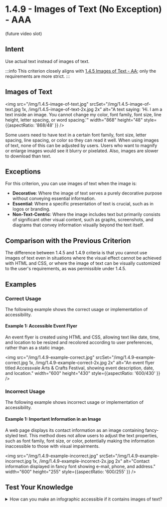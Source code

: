 # 1.4.9 - Images of Text (No Exception) - AAA

(future video slot)

## Intent

Use actual text instead of images of text.

:::info
This criterion closely aligns with [1.4.5 Images of Text - AA](./1.4.5-images-of-text.mdx); only the requirements are more strict.
:::

## Images of Text

<img src="/img/1.4.5-image-of-text.jpg" srcSet="/img/1.4.5-image-of-text.jpg 1x, /img/1.4.5-image-of-text-2x.jpg 2x" alt="A text saying: 'Hi. I am a text inside an image. You cannot change my color, font family, font size, line height, letter spacing, or word spacing.'" width="868" height="48" style={{aspectRatio: '868/48' }} />

Some users need to have text in a certain font family, font size, letter spacing, line spacing, or color so they can read it well. When using images of text, none of this can be adjusted by users. Users who want to magnify or enlarge images would see it blurry or pixelated. Also, images are slower to download than text.

## Exceptions

For this criterion, you can use images of text when the image is:

- **Decorative**: Where the image of text serves a purely decorative purpose without conveying essential information.
- **Essential**: Where a specific presentation of text is crucial, such as in logos or branding.
- **Non-Text-Centric**: Where the image includes text but primarily consists of significant other visual content, such as graphs, screenshots, and diagrams that convey information visually beyond the text itself.

## Comparison with the Previous Criterion

The difference between 1.4.5 and 1.4.9 criteria is that you cannot use images of text even in situations where the visual effect cannot be achieved with HTML and CSS, or where the image of text can be visually customized to the user's requirements, as was permissible under 1.4.5.

## Examples

### Correct Usage

The following example shows the correct usage or implementation of accessibility.

#### Example 1: Accessible Event Flyer

An event flyer is created using HTML and CSS, allowing text like date, time, and location to be resized and recolored according to user preferences, rather than as a static image.

<img src="/img/1.4.9-example-correct.jpg" srcSet="/img/1.4.9-example-correct.jpg 1x, /img/1.4.9-example-correct-2x.jpg 2x" alt="An event flyer titled Accessvale Arts & Crafts Festival, showing event description, date, and location." width="600" height="430" style={{aspectRatio: '600/430' }} />

### Incorrect Usage

The following example shows incorrect usage or implementation of accessibility.

#### Example 1: Important Information in an Image

A web page displays its contact information as an image containing fancy-styled text. This method does not allow users to adjust the text properties, such as font family, font size, or color, potentially making the information inaccessible to those with visual impairments.

<img src="/img/1.4.9-example-incorrect.jpg" srcSet="/img/1.4.9-example-incorrect.jpg 1x, /img/1.4.9-example-incorrect-2x.jpg 2x" alt="Contact information displayed in fancy font showing e-mail, phone, and address." width="600" height="255" style={{aspectRatio: '600/255' }} />

## Test Your Knowledge

<details>
  <summary>
    <span>How can you make an infographic accessible if it contains images of text?</span>
  </summary>
  To make an infographic accessible, provide a text-based version of all the content that is presented within the infographic. This can include a descriptive summary or a detailed textual alternative that covers all the information and data conveyed in the infographic. When a text-based version is present, the infographic becomes a decorative content.
</details>